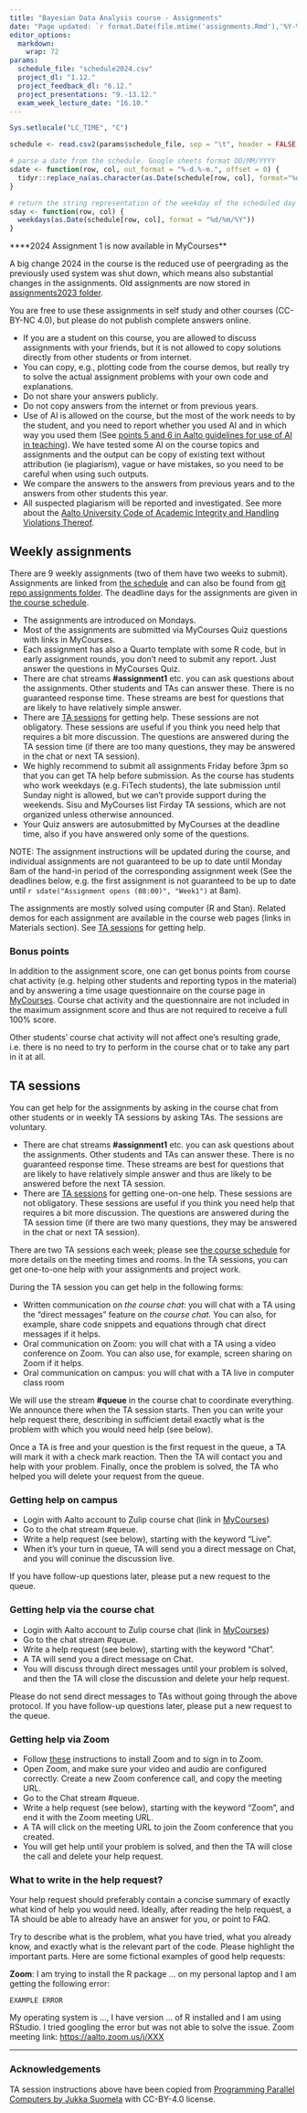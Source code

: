 ```yaml
---
title: "Bayesian Data Analysis course - Assignments"
date: "Page updated: `r format.Date(file.mtime('assignments.Rmd'),'%Y-%m-%d')`"
editor_options: 
  markdown: 
    wrap: 72
params:
  schedule_file: "schedule2024.csv"
  project_dl: "1.12."
  project_feedback_dl: "6.12."
  project_presentations: "9.-13.12."
  exam_week_lecture_date: "16.10."
---
```


```r
Sys.setlocale("LC_TIME", "C")

schedule <- read.csv2(params$schedule_file, sep = "\t", header = FALSE, row.names = 1, col.names = paste("Week", 0:13, sep = ""))

# parse a date from the schedule. Google sheets format DD/MM/YYYY
sdate <- function(row, col, out_format = "%-d.%-m.", offset = 0) {
  tidyr::replace_na(as.character(as.Date(schedule[row, col], format="%d/%m/%Y") + offset, format = out_format), schedule[row, col])
}

# return the string representation of the weekday of the scheduled day
sday <- function(row, col) {
  weekdays(as.Date(schedule[row, col], format = "%d/%m/%Y"))
}
```

****2024 Assignment 1 is now available in MyCourses**

A big change 2024 in the course is the reduced use of peergrading as
the previously used system was shut down, which means also substantial
changes in the assignments. Old assignments are now stored in [assignments2023 folder](assignments2023/).

You are free to use these assignments in self study and other courses
(CC-BY-NC 4.0), but please do not publish complete answers online.

- If you are a student on this course, you are allowed to discuss assignments with your friends, but it is not allowed to copy solutions directly from other students or from internet.
- You can copy, e.g., plotting code from the course demos, but really try to solve the actual assignment problems with your own code and explanations.
- Do not share your answers publicly.
- Do not copy answers from the internet or from previous years.
- Use of AI is allowed on the course, but the most of the work needs to by the student, and you need to report whether you used AI and in which way you used them (See [points 5 and 6 in Aalto guidelines for use of AI in teaching](https://www.aalto.fi/en/services/guidance-for-the-use-of-artificial-intelligence-in-teaching-and-learning-at-aalto-university)). We have tested some AI on the course topics and assignments and the output can be copy of existing text without attribution (ie plagiarism), vague or have mistakes, so you need to be careful when using such outputs.
- We compare the answers to the answers from previous years and to the answers from other students this year.
- All suspected plagiarism will be reported and investigated. See more about the [Aalto University Code of Academic Integrity and Handling Violations Thereof](https://www.aalto.fi/en/applications-instructions-and-guidelines/aalto-university-code-of-academic-integrity-and-handling-violations-thereof).

## Weekly assignments

There are 9 weekly assignments (two of them have two weeks to submit).
Assignments are linked from [the schedule](Aalto2024.html#Schedule_2024)
and can also be found from [git repo assignments
folder](https://github.com/avehtari/BDA_course_Aalto/tree/master/assignments).
The deadline days for the assignments are given in [the course
schedule](Aalto2024.html#Schedule_2024).

-   The assignments are introduced on Mondays.
-   Most of the assignments are submitted via MyCourses Quiz questions with links in MyCourses.
-   Each assignment has also a Quarto template with some R code, but in
    early assignment rounds, you don't need to submit any report. Just
    answer the questions in MyCourses Quiz.
-   There are chat streams **#assignment1** etc. you can ask questions
    about the assignments. Other students and TAs can answer these.
    There is no guaranteed response time. These streams are best for
    questions that are likely to have relatively simple answer.
-   There are [TA sessions](#TA_sessions) for getting help. These
    sessions are not obligatory. These sessions are useful if you think
    you need help that requires a bit more discussion. The questions are
    answered during the TA session time (if there are too many
    questions, they may be answered in the chat or next TA session).
-   We highly recommend to submit all assignments Friday before 3pm so
    that you can get TA help before submission. As the course has
    students who work weekdays (e.g. FiTech students), the late
    submission until Sunday night is allowed, but we can't provide
    support during the weekends. Sisu and MyCourses list Firday TA sessions,
    which are not organized unless otherwise announced.
-   Your Quiz answers are autosubmitted by MyCourses at the deadline
    time, also if you have answered only some of the questions.
<!--
-   You can use [R markdown
    template](https://github.com/avehtari/BDA_course_Aalto/tree/master/templates/)
    or [Quarto
    template](https://github.com/avehtari/BDA_course_Aalto/tree/master/templates/)
    for the report. **You can also use any other software**, but please
    follow the outline and ideas in the template [also available as
    PDF](https://github.com/avehtari/BDA_course_Aalto/tree/master/templates/)
-   RStudio has a visual R markdown editor which makes it very easy to
    edit R markdown and Quarto documents as it looks more like the end
    result and has handy toolbar and menus for formatting (e.g. section
    headings, bolding, lists, figures)
-   Students return their answers to
    [peergrade](https://www.peergrade.io) by the end of the week
    (hand-in period). The deadlines are on Sundays 23:59. We can't
    accept late submissions due to the peergrading process.
-   After this, each student reviews 3 random other students' answers
    and provides feedback via online rubric form in peergrade during
    Monday to Wednesday 23:59 (peer grading period).
-   After peergrading, each student reflects on the feedback (reactions,
    e.g. not helpful/helpful) before Sunday 23:59.
-   If a student receives inappropriate feedback/grading or reaction,
    they may "flag" it for TAs to check from Wednesday to Sunday
    (flagging period). Strongly conflicting feedback/gradings are also
    manually checked by TAs (after flagging period). As a guideline, the
    TA responsible for that particular assignment will resolve these
    flags within one week from the date when the feedback was closed.
    Sometimes, especially if the flag resolving is escalated it may take
    more time. Flags that are added after one week from the when the
    feedback was closed will be resolved in the end of the course.
-   Peergrade alerts: If you are worried that you forget the deadlines,
    you can set peergrade to send you email when assignment opens for
    submission, 24 hours before assignment close for submission,
    assignment is open for reviewing, 24 hours before an assignment
    closes for reviewing if you haven't started yet, someone likes my
    feedback (once a day). Click your name -\> User Settings to choose
    which alerts you want.
-->

NOTE: The assignment instructions will be updated during the course, and
individual assignments are not guaranteed to be up to date until Monday
8am of the hand-in period of the corresponding assignment week (See the
deadlines below, e.g. the first assignment is not guaranteed to be up to
date until `r sdate("Assignment opens (08:00)", "Week1")` at 8am).

<!--
Report all results in a single, **anonymous** \*.pdf -file. Do not
include your name, student id, or other information that can identify
you (Peergrade knows who submitted what). You can choose the file name
 freely. Submit the report it in
[peergrade](https://www.peergrade.io). Submitting empty or almost empty
pdf files is not allowed (this will be handled as a violation of
academic integrity as it is harming other students). Include also any
source code to the report (either in appendix or embedded in the
answer). By anonymity it is meant that the report should not contain
your name or student number. In addition to the correctness of the
answers, the overall quality and clearness of the report is also
evaluated.
-->

The assignments are mostly solved using computer (R and Stan). Related
demos for each assignment are available in the course web pages (links
in Materials section). See [TA sessions](#TA_sessions) for getting help.

<!--
Overall recommendation for many students is to include more text
explanations as writing that text is an active way of learning, and also
it's easier to see if you have understood the concepts correctly. If you
make minimal reports, you will also get minimal feedback and you learn
less. The main purpose of the course is to learn, and learning is more
effective if you do it in active and interactive way.

For those who are self studying or who miss several assignment rounds,
there is a possibility to hand in all assignments once in period III (no
need to ask permission for this as this is automatically granted for
everyone). We still strongly recommend students taking the course to
follow the weekly submission deadlines to more evenly spread the work
during the course.

<!--
## Peergrade

Signin into peergrade with link provided at
[MyCourses](https://mycourses.aalto.fi/course/view.php?id=40722)

## Peergrading / feedback

Peergrading is called giving feedback in peergrade.io. Giving feedback
is good term as it is not meant to be just grading wrong vs. correct
answers. Please provide also feedback on the presentation. Part of the
course is practicing making data analysis reports. By providing feedback
on the report presentation other students can learn what they can
improve or what they already did well. You should be able to provide
constructive or positive feedback for all non-empty reports, even if
there is nothing to say about the technical correctness of the answers.
If you all provide more feedback, you will all learn more about good
data analysis reports. Be kind.

## Assignment scoring

Points are given from both *submitting an assignment* and *giving
feedback*. *Submission performance* gives 80% and *feedback performance*
20% of the total score. Only those students who returned a given
assignment are allowed to give feedback to the answers submitted by
others.

You don't need to get 100% score from the submission or feedback to get
grade 5. Thus, one should not worry about getting a 100% score. A
critical reviewer will also affect other students' grading. In addition,
a question can always be flagged for course personnel to check.

We have noticed in previous years that some students return an empty pdf
to peergrade to still get points from giving feedback. This is not
allowed. If a student returns an empty pdf or it is obvious from the pdf
that the student hasn't done any effort for the assignment, the student
is not allowed to give feedback. The course staff will monitor returned
assignments, and negative points will be awarded to empty assignments.
If any student is reviewing an empty pdf, please contact course staff.

### Submission score

After peer grading is over for an assignment, each submission receives a
*submission score*. This score is between 0% and 100% depending on how
well the peers evaluated the submission. This is mostly about the
technical correctness and small part about the presentation.

The numerical score for each criteria is normalised to be between 0% and
100%, where 0% is given to the worst, and 100% to the best possible
answer. As an example, in a Scale-question with 5 levels, the different
answers will count 0%, 25%, 50%, 75%, 100%.

The total submission score is calculated for a submission by averaging
the scores from each of the peers. The score from an individual peer
evaluating a submission is obtained by averaging over the criteria in
the feedback rubric.

Within each assignment, there are two sections *Basic requirements* and
*Overall quality of the report*. These segments are weighted so that
they each provide 7.5% of that assignment's total score. The remaining
85% is distributed evenly to the rest of the sections. Within each
section, the points are distributed evenly among each question.

If a student has flagged some of their received evaluations and a TA has
accepted the flag and overruled the original evaluation, then TA's new
evaluation is used for computing the score instead. If a teacher
overrules a specific evaluation by one student, that answer is taken to
be the correct one for that part of that submission. This means that the
evaluations by other students on that part are disregarded in the final
score of the submission.

There are 9 assignment rounds in total. Each round has different
weighting when computing the total score. The assignment instructions
list max points for each assignment as 3, 3, 9, 6, 6, 6, 6, 6, 3. These
translate (approximately) to weights 6%, 6%, 19%, 12%, 12%, 12%, 12%,
12%, 6%.

### Feedback score

The *feedback score* depends on the reactions, such that a student's
feedback score on an assignment is an average of the reactions received.
If no reactions have been given to the student's reviews, no feedback
score is computed and it will simply show as "-".

When you provide feedback, you can provide constructive and positive
feedback on how to improve presentation or tell what is already very
good. If the report is perfect and you can't come up with anything to
improve, you can tell what did you like about the report. By providing
that kind of feedback you are more likely to receive higher feedback
score. Even

The following are reasons to react positively to feedback:

-   Reviewer giving you tips on how to improve the presentation of the
    report or specific answer.
-   Reviewer making the effort of finding and pointing out where your
    bug originates from.

Be kind when reacting to to the feedback. If you didn't like the
feedback, think first a moment, and then re-consider whether it was just
the wording that got you angry and maybe there is something useful in
the feedback.

Note that the baseline feedback reaction is "Somewhat useful. Could be
more elaborate." which corresponds to 0.5 points or as Peergrade shows
it to 50%. If you receive 100% you have exceeded the expectations.
-->

### Bonus points {#bonus}

In addition to the assignment score, one can get bonus points from course
chat activity (e.g. helping other students and reporting typos in the material) and by answering a time usage questionnaire on the course
page in
[MyCourses](https://mycourses.aalto.fi/course/view.php?id=40722). Course
chat activity and the questionnaire are not included in the maximum
assignment score and thus are not required to receive a full 100% score.
	   
Other students' course chat activity will not affect one's resulting
grade, i.e. there is no need to try to perform in the course chat or to
take any part in it at all.

<!--
After each assignment, a voluntary anonymous questionnaire is opened on
the course page in
[MyCourses](https://mycourses.aalto.fi/course/view.php?id=40722) for the
peergrading feedback period (Monday 8:00 to Wednesday 23:59).

## Be polite

Remember to be polite when peergrading, giving feedback, and reacting to
feedback. Do not spend a lot of time fighting over the grading of one
question from one student. If you don't agree you can submit a flag or
in extreme case contact the TAs. Also, keep in mind that in most of the
cases, which we've seen, the students have been fighting for points
which have less than a 1/1000 effect on the final score. Long fight over
that is not worth the time and energy. If you get feedback which makes
you angry, breath and wait a moment before unleashing your anger back.
We ask you to honor the system and be polite to your peers.
-->

## TA sessions

You can get help for the assignments by asking in the course chat from
other students or in weekly TA sessions by asking TAs. The sessions are
voluntary.

-   There are chat streams **#assignment1** etc. you can ask questions
    about the assignments. Other students and TAs can answer these.
    There is no guaranteed response time. These streams are best for
    questions that are likely to have relatively simple answer and thus
    are likely to be answered before the next TA session.
-   There are [TA sessions](#TA_sessions) for getting one-on-one help.
    These sessions are not obligatory. These sessions are useful if you
    think you need help that requires a bit more discussion. The
    questions are answered during the TA session time (if there are two
    many questions, they may be answered in the chat or next TA
    session).

There are two TA sessions each week; please see [the course
schedule](Aalto2024.html#Schedule_2024) for more details on the meeting
times and rooms. In the TA sessions, you can get one-to-one help with your
assignments and project work.

During the TA session you can get help in the following forms:

-   Written communication on *the course chat*: you will chat with a TA
    using the "direct messages" feature on *the course chat*. You can
    also, for example, share code snippets and equations through chat
    direct messages if it helps.
-   Oral communication on Zoom: you will chat with a TA using a video
    conference on Zoom. You can also use, for example, screen sharing on
    Zoom if it helps.
-   Oral communication on campus: you will chat with a TA live in
    computer class room

We will use the stream **#queue** in the course chat to coordinate
everything. We announce there when the TA session starts. Then you can
write your help request there, describing in sufficient detail exactly
what is the problem with which you would need help (see below).

Once a TA is free and your question is the first request in the queue, a
TA will mark it with a check mark reaction. Then the TA will contact you
and help with your problem. Finally, once the problem is solved, the TA
who helped you will delete your request from the queue.

### Getting help on campus

-   Login with Aalto account to Zulip course chat (link in
    [MyCourses](https://mycourses.aalto.fi/course/view.php?id=40722))
-   Go to the chat stream #queue.
-   Write a help request (see below), starting with the keyword "Live".
-   When it's your turn in queue, TA will send you a direct message on
    Chat, and you will coninue the discussion live.

If you have follow-up questions later, please put a new
request to the queue.

### Getting help via the course chat

-   Login with Aalto account to Zulip course chat (link in
    [MyCourses](https://mycourses.aalto.fi/course/view.php?id=40722))
-   Go to the chat stream #queue.
-   Write a help request (see below), starting with the keyword "Chat".
-   A TA will send you a direct message on Chat.
-   You will discuss through direct messages until your problem is
    solved, and then the TA will close the discussion and delete your
    help request.

Please do not send direct messages to TAs without going through the
above protocol. If you have follow-up questions later, please put a new
request to the queue.

### Getting help via Zoom

-   Follow [these](https://www.aalto.fi/en/services/zoom-quick-guide)
    instructions to install Zoom and to sign in to Zoom.
-   Open Zoom, and make sure your video and audio are configured
    correctly. Create a new Zoom conference call, and copy the meeting
    URL.
-   Go to the Chat stream #queue.
-   Write a help request (see below), starting with the keyword "Zoom",
    and end it with the Zoom meeting URL.
-   A TA will click on the meeting URL to join the Zoom conference that
    you created.
-   You will get help until your problem is solved, and then the TA will
    close the call and delete your help request.

### What to write in the help request?

Your help request should preferably contain a concise summary of
exactly what kind of help you would need. Ideally, after reading the
help request, a TA should be able to already have an answer for you,
or point to FAQ.

Try to describe what is the problem, what you have tried, what you
already know, and exactly what is the relevant part of the code. Please
highlight the important parts. Here are some fictional examples of good
help requests:

<!--
------------------------------------------------------------------------

**Chat**: I am not able to get the correct solution to assignment 2 part
c) by using the test data. According to the assignment pdf, the correct
solution is 0.4511238, but I am getting the answer 0.3771946. The code
for my function is:

`EXAMPLE CODE 1`

I thought that I have an error in ..., so I tried changing ... to ...,
but then I got a different wrong answer, 0.4285443. I think the error
may be on line 3 in the code, but I do not know how to fix that.

------------------------------------------------------------------------
-->

**Zoom**: I am trying to install the R package ... on my personal laptop
and I am getting the following error:

`EXAMPLE ERROR`

My operating system is ..., I have version ... of R installed and I am
using RStudio. I tried googling the error but was not able to solve the
issue. Zoom meeting link: <https://aalto.zoom.us/j/XXX>

------------------------------------------------------------------------

### Acknowledgements {.toc-ignore}

TA session instructions above have been copied from [Programming
Parallel Computers by Jukka Suomela](http://ppc.cs.aalto.fi/2020/lab/)
with CC-BY-4.0 license.

